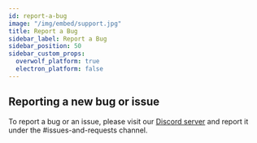 ```yaml
---
id: report-a-bug
image: "/img/embed/support.jpg"
title: Report a Bug
sidebar_label: Report a Bug
sidebar_position: 50
sidebar_custom_props:
  overwolf_platform: true
  electron_platform: false
---
```


## Reporting a new bug or issue

To report a bug or an issue, please visit our [Discord server](https://discord.gg/overwolf-developers) and report it under the #issues-and-requests channel.